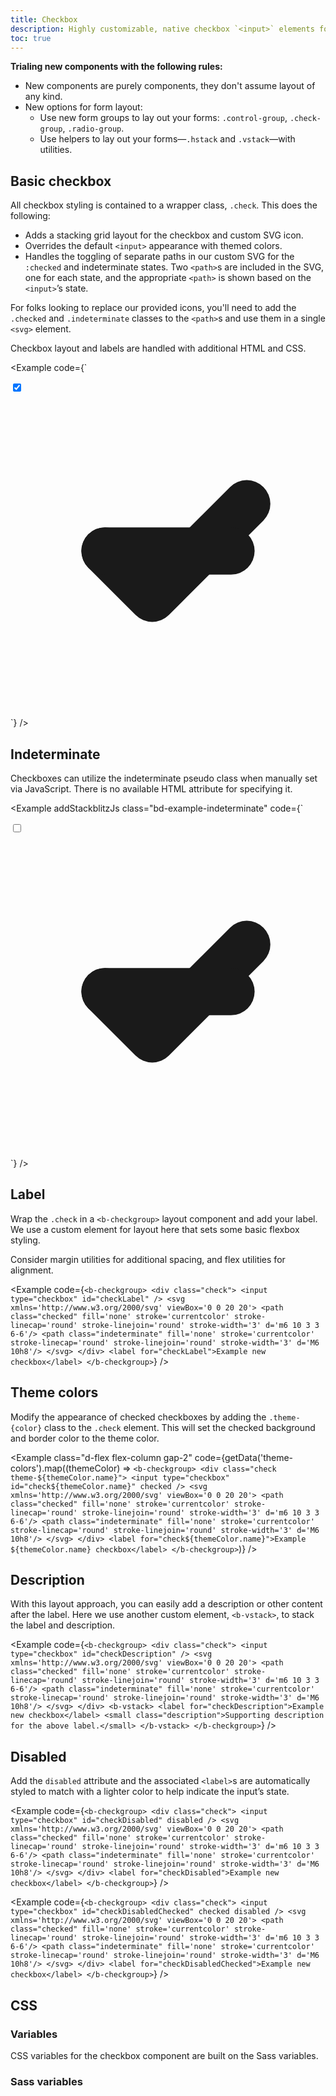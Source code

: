 ```yaml
---
title: Checkbox
description: Highly customizable, native checkbox `<input>` elements for presenting toggleable options.
toc: true
---
```



**Trialing new components with the following rules:**

- New components are purely components, they don't assume layout of any kind.
- New options for form layout:
  - Use new form groups to lay out your forms: `.control-group`, `.check-group`, `.radio-group`.
  - Use helpers to lay out your forms—`.hstack` and `.vstack`—with utilities.

## Basic checkbox

All checkbox styling is contained to a wrapper class, `.check`. This does the following:

- Adds a stacking grid layout for the checkbox and custom SVG icon.
- Overrides the default `<input>` appearance with themed colors.
- Handles the toggling of separate paths in our custom SVG for the `:checked` and indeterminate states. Two `<path>`s are included in the SVG, one for each state, and the appropriate `<path>` is shown based on the `<input>`’s state.

For folks looking to replace our provided icons, you'll need to add the `.checked` and `.indeterminate` classes to the `<path>`s and use them in a single `<svg>` element.

Checkbox layout and labels are handled with additional HTML and CSS.

<Example code={`<div class="check">
    <input type="checkbox" id="check" checked />
    <svg xmlns='http://www.w3.org/2000/svg' viewBox='0 0 20 20'>
      <path class="checked" fill='none' stroke='currentcolor' stroke-linecap='round' stroke-linejoin='round' stroke-width='3' d='m6 10 3 3 6-6'/>
      <path class="indeterminate" fill='none' stroke='currentcolor' stroke-linecap='round' stroke-linejoin='round' stroke-width='3' d='M6 10h8'/>
    </svg>
  </div>`} />

## Indeterminate

Checkboxes can utilize the indeterminate pseudo class when manually set via JavaScript. There is no available HTML attribute for specifying it.

<Example addStackblitzJs class="bd-example-indeterminate" code={`<div class="check">
    <input type="checkbox" id="checkIndeterminate" />
    <svg xmlns='http://www.w3.org/2000/svg' viewBox='0 0 20 20'>
      <path class="checked" fill='none' stroke='currentcolor' stroke-linecap='round' stroke-linejoin='round' stroke-width='3' d='m6 10 3 3 6-6'/>
      <path class="indeterminate" fill='none' stroke='currentcolor' stroke-linecap='round' stroke-linejoin='round' stroke-width='3' d='M6 10h8'/>
    </svg>
  </div>`} />

## Label

Wrap the `.check` in a `<b-checkgroup>` layout component and add your label. We use a custom element for layout here that sets some basic flexbox styling.

Consider margin utilities for additional spacing, and flex utilities for alignment.

<Example code={`<b-checkgroup>
    <div class="check">
      <input type="checkbox" id="checkLabel" />
      <svg xmlns='http://www.w3.org/2000/svg' viewBox='0 0 20 20'>
        <path class="checked" fill='none' stroke='currentcolor' stroke-linecap='round' stroke-linejoin='round' stroke-width='3' d='m6 10 3 3 6-6'/>
        <path class="indeterminate" fill='none' stroke='currentcolor' stroke-linecap='round' stroke-linejoin='round' stroke-width='3' d='M6 10h8'/>
      </svg>
    </div>
    <label for="checkLabel">Example new checkbox</label>
  </b-checkgroup>`} />

## Theme colors

Modify the appearance of checked checkboxes by adding the `.theme-{color}` class to the `.check` element. This will set the checked background and border color to the theme color.

<Example class="d-flex flex-column gap-2" code={getData('theme-colors').map((themeColor) => `<b-checkgroup>
    <div class="check theme-${themeColor.name}">
      <input type="checkbox" id="check${themeColor.name}" checked />
      <svg xmlns='http://www.w3.org/2000/svg' viewBox='0 0 20 20'>
        <path class="checked" fill='none' stroke='currentcolor' stroke-linecap='round' stroke-linejoin='round' stroke-width='3' d='m6 10 3 3 6-6'/>
        <path class="indeterminate" fill='none' stroke='currentcolor' stroke-linecap='round' stroke-linejoin='round' stroke-width='3' d='M6 10h8'/>
      </svg>
    </div>
    <label for="check${themeColor.name}">Example ${themeColor.name} checkbox</label>
  </b-checkgroup>`)} />

## Description

With this layout approach, you can easily add a description or other content after the label. Here we use another custom element, `<b-vstack>`, to stack the label and description.

<Example code={`<b-checkgroup>
    <div class="check">
      <input type="checkbox" id="checkDescription" />
      <svg xmlns='http://www.w3.org/2000/svg' viewBox='0 0 20 20'>
        <path class="checked" fill='none' stroke='currentcolor' stroke-linecap='round' stroke-linejoin='round' stroke-width='3' d='m6 10 3 3 6-6'/>
        <path class="indeterminate" fill='none' stroke='currentcolor' stroke-linecap='round' stroke-linejoin='round' stroke-width='3' d='M6 10h8'/>
      </svg>
    </div>
    <b-vstack>
      <label for="checkDescription">Example new checkbox</label>
      <small class="description">Supporting description for the above label.</small>
    </b-vstack>
  </b-checkgroup>`} />

## Disabled

Add the `disabled` attribute and the associated `<label>`s are automatically styled to match with a lighter color to help indicate the input’s state.

<Example code={`<b-checkgroup>
    <div class="check">
      <input type="checkbox" id="checkDisabled" disabled />
      <svg xmlns='http://www.w3.org/2000/svg' viewBox='0 0 20 20'>
        <path class="checked" fill='none' stroke='currentcolor' stroke-linecap='round' stroke-linejoin='round' stroke-width='3' d='m6 10 3 3 6-6'/>
        <path class="indeterminate" fill='none' stroke='currentcolor' stroke-linecap='round' stroke-linejoin='round' stroke-width='3' d='M6 10h8'/>
      </svg>
    </div>
    <label for="checkDisabled">Example new checkbox</label>
  </b-checkgroup>`} />

<Example code={`<b-checkgroup>
    <div class="check">
      <input type="checkbox" id="checkDisabledChecked" checked disabled />
      <svg xmlns='http://www.w3.org/2000/svg' viewBox='0 0 20 20'>
        <path class="checked" fill='none' stroke='currentcolor' stroke-linecap='round' stroke-linejoin='round' stroke-width='3' d='m6 10 3 3 6-6'/>
        <path class="indeterminate" fill='none' stroke='currentcolor' stroke-linecap='round' stroke-linejoin='round' stroke-width='3' d='M6 10h8'/>
      </svg>
    </div>
    <label for="checkDisabledChecked">Example new checkbox</label>
  </b-checkgroup>`} />

## CSS

### Variables

CSS variables for the checkbox component are built on the Sass variables.

<ScssDocs name="check-css-variables" file="scss/forms/_check.scss" />

### Sass variables

<ScssDocs name="check-variables" file="scss/forms/_check.scss" />
